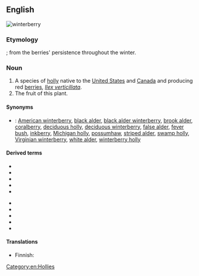 ==English==
[[File:Ilex verticillata fruits and foliage 1.JPG|thumb|winterberry]]
{{wikipedia}}
{{wikispecies|Ilex verticillata}}

===Etymology===
{{compound|en|winter|berry}}; from the berries' persistence throughout the winter.

===Noun===
{{en-noun|winterberries}}

# A species of [[holly]] native to the [[United States]] and [[Canada]] and producing red [[berry|berries]], ''[[Ilex verticillata]]''.
# The fruit of this plant.

====Synonyms====
* {{qualifier|plant}}: <!--from the Wikipedia article:-->[[American winterberry]], [[black alder]], [[black alder winterberry]], [[brook alder]], [[coralberry]], [[deciduous holly]], [[deciduous winterberry]], [[false alder]], [[fever bush]], [[inkberry]], [[Michigan holly]], [[possumhaw]], [[striped alder]], [[swamp holly]], [[Virginian winterberry]], [[white alder]], [[winterberry holly]]

====Derived terms====
{{der-top}}
* {{l|en|alder winterberry}}
* {{l|en|American winterberry}}
* {{l|en|black alder winterberry}}
* {{l|en|common winterberry holly}}
* {{l|en|deciduous winterberry}}
{{der-mid}}
* {{l|en|evergreen winterberry}}
* {{l|en|mountain winterberry}}
* {{l|en|smooth winterberry holly}}
* {{l|en|Virginian winterberry}}
* {{l|en|winterberry holly}}
{{der-bottom}}

====Translations====
{{trans-see|American winterberry}}

{{trans-top|''Ilex verticillata''}}
* Finnish: {{t|fi|kesäorjanlaakeri}}
{{trans-mid}}
{{trans-bottom}}

[[Category:en:Hollies]]